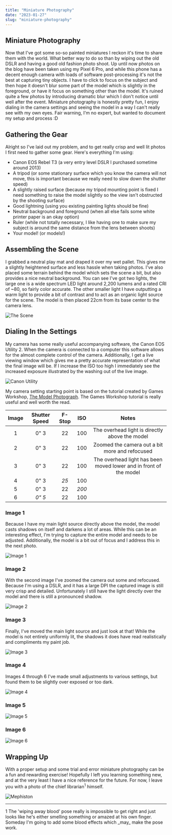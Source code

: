 ```yaml
---
title: "Miniature Photography"
date: "2023-01-27"
slug: "miniature-photography"
---
```

## Miniature Photography

Now that I've got some so-so painted miniatures I reckon it's time to share them with the world. What better way to do so than by wiping out the old DSLR and having a good old fashion photo shoot. Up until now photos on the blog have been taken using my Pixel 6 Pro, and while this phone has a decent enough camera with loads of software post-processing it's not the best at capturing tiny objects. I have to click to focus on the subject and then hope it doesn't blur some part of the model which is slightly in the foreground, or have it focus on something other than the model. It's ruined quite a few photos by introducing dramatic blur which I don't notice until well after the event. Miniature photography is honestly pretty fun, I enjoy dialing in the camera settings and seeing the model in a way I can't really see with my own eyes. Fair warning, I'm no expert, but wanted to document my setup and process :D

## Gathering the Gear

Alright so I've laid out my problem, and to get really crisp and well lit photos I first need to gather some gear. Here's everything I'm using:

- Canon EOS Rebel T3 (a very entry level DSLR I purchased sometime around 2013)
- A tripod (or some stationary surface which you know the camera will not move, this is important because we really need to slow down the shutter speed)
- A slightly raised surface (because my tripod mounting point is fixed I need something to raise the model slightly so the view isn't obstructed by the shooting surface)
- Good lightning (using you existing painting lights should be fine)
- Neutral background and foreground (when all else fails some white printer paper is an okay option)
- Ruler (while not totally necessary, I like having one to make sure my subject is around the same distance from the lens between shoots)
- Your model! (or models!)

## Assembling the Scene

I grabbed a neutral play mat and draped it over my wet pallet. This gives me a slightly heightened surface and less hassle when taking photos. I've also placed some terrain behind the model which sets the scene a bit, but also provides a nice neutral background. You can see I've got two lights, the large one is a wide spectrum LED light around 2,200 lumens and a rated CRI of ~80, so fairly color accurate. The other smaller light I have outputting a warm light to provide a bit of contrast and to act as an organic light source for the scene. The model is then placed 22cm from its base center to the camera lens.

![The Scene](./photo_shoot_setup.jpg)

## Dialing In the Settings

My camera has some really useful accompanying software, the Canon EOS Utility 2. When the camera is connected to a computer this software allows for the almost complete control of the camera. Additionally, I get a live viewing window which gives me a pretty accurate representation of what the final image will be. If I increase the ISO too high I immediately see the increased exposure illustrated by the washing out of the live image.

![Canon Utility](./canon_utility.jpg)

My camera setting starting point is based on the tutorial created by Games Workshop, [The Model Photograph](https://www.warhammer-community.com/2018/03/06/the-model-photo-how-to-photograph-models-for-display/). The Games Workshop tutorial is really useful and well worth the read.

| Image | Shutter Speed | F-Stop | ISO | Notes |
| :---: | :-----------: | :----: | :-: | :---: |
| 1 | 0" 3 | 22 | 100 | The overhead light is directly above the model |
| 2 | 0" 3 | 22 | 100 | Zoomed the camera out a bit more and refocused |
| 3 | 0" 3 | 22 | 100 | The overhead light has been moved lower and in front of the model |
| 4 | 0" 3 | _25_ | 100 | |
| 5 | 0" 3 | 22 | _200_ | |
| 6 | _0" 5_ | 22 | 100 | |

### Image 1

Because I have my main light source directly above the model, the model casts shadows on itself and darkens a lot of areas. While this can be an interesting effect, I'm trying to capture the entire model and needs to be adjusted. Additionally, the model is a bit out of focus and I address this in the next photo.

![Image 1](./take_1.jpg)

### Image 2

With the second image I've zoomed the camera out some and refocused. Because I'm using a DSLR, and it has a large DPI the captured image is still very crisp and detailed. Unfortunately I still have the light directly over the model and there is still a pronounced shadow.

![Image 2](./take_2.jpg)

### Image 3

Finally, I've moved the main light source and just look at that! While the model is not entirely uniformly lit, the shadows it does have read realistically and compliments my paint job.

![Image 3](./take_3.jpg)

### Image 4

Images 4 through 6 I've made small adjustments to various settings, but found them to be slightly over exposed or too dark.

![Image 4](./take_4.jpg)

### Image 5

![Image 5](./take_5.jpg)

### Image 6

![Image 6](./take_6.jpg)

## Wrapping Up

With a proper setup and some trial and error miniature photography can be a fun and rewarding exercise! Hopefully I left you learning something new, and at the very least I have a nice reference for the future. For now, I leave you with a photo of the chief librarian<sup>1</sup> himself.

![Mephiston](./mephiston.jpg)

---

<footer style={{ fontSize: '80%' }}>
  1 The 'wiping away blood' pose really is impossible to get right and just looks like he's either smelling something or amazed at his own finger. Someday I'm going to add some blood effects which _may_ make the pose work.
</footer>